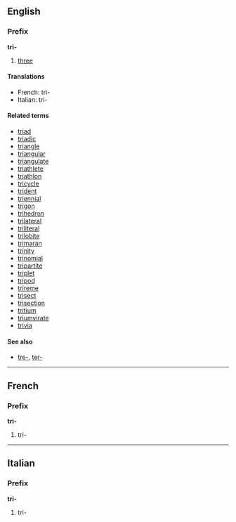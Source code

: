 ==English==
===Prefix===
'''tri-'''

#[[three]]

====Translations====
*French: tri-
*Italian: tri-

====Related terms====
*[[triad]]
*[[triadic]]
*[[triangle]]
*[[triangular]]
*[[triangulate]]
*[[triathlete]]
*[[triathlon]]
*[[tricycle]]
*[[trident]]
*[[triennial]]
*[[trigon]]
*[[trihedron]]
*[[trilateral]]
*[[triliteral]]
*[[trilobite]]
*[[trimaran]]
*[[trinity]]
*[[trinomial]]
*[[tripartite]]
*[[triplet]]
*[[tripod]]
*[[trireme]]
*[[trisect]]
*[[trisection]]
*[[tritium]]
*[[triumvirate]]
*[[trivia]]

====See also====
*[[tre-]], [[ter-]]

----
==French==
===Prefix===
'''tri-'''

#tri-

----
==Italian==
===Prefix===
'''tri-'''

#tri-